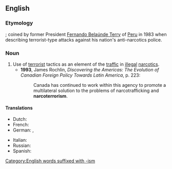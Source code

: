 ==English==
{{wikipedia}}

===Etymology===
{{prefix|narco|terrorism|lang=en}}; coined by former President [[w:Fernando Belaúnde Terry|Fernando Belaúnde Terry]] of [[Peru]] in 1983 when describing terrorist-type attacks against his nation's anti-narcotics police.

===Noun===
{{en-noun|-}}

# Use of [[terrorist]] tactics as an element of the [[traffic]] in [[illegal]] [[narcotic]]s.
#* '''1993''', James Rochlin, ''Discovering the Americas: The Evolution of Canadian Foreign Policy Towards Latin America'', p. 223:
#*: Canada has continued to work within this agency to promote a multilateral solution to the problems of narcotrafficking and '''narcoterrorism'''.

====Translations====
{{trans-top|terrorism as a factor in narcotrafficking}}
* Dutch: {{t+|nl|narcoterrorisme}}
* French: {{t+|fr|narcoterrorisme|m}}
* German: {{t|de|Drogenterrorismus|m}}, {{t|de|Narcoterrorismus|m}}
{{trans-mid}}
* Italian: {{t+|it|narcoterrorismo|m}}
* Russian: {{t+|ru|наркотеррори́зм|m}}
* Spanish: {{t|es|narcoterrorismo|m}}
{{trans-bottom}}

[[Category:English words suffixed with -ism]]
